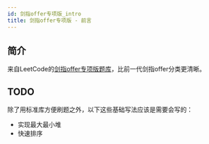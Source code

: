 ```yaml
---
id: 剑指offer专项版_intro
title: 剑指offer专项版 - 前言
---
```


## 简介

来自LeetCode的[剑指offer专项版题库](https://leetcode-cn.com/problem-list/e8X3pBZi/)，比前一代剑指offer分类更清晰。

## TODO

除了用标准库方便刷题之外，以下这些基础写法应该是需要会写的：

- 实现最大最小堆
- 快速排序
